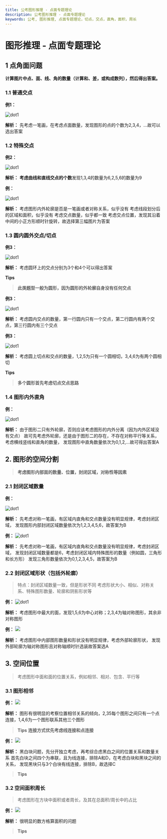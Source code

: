 ```yaml
---
title: 公考图形推理 - 点面专题理论
description: 公考图形推理 - 点面专题理论
keywords: 公考, 图形推理, 点面专题理论，切点，交点，直角，面积，周长
---
```



# 图形推理 - 点面专题理论


## 1 点角面问题

**计算图片中点、面、线、角的数量（计算和、差，或构成数列），然后得出答案。**

### 1.1 普通交点
**例1：**

<Image
  src="https://kaogong-1301372224.cos.ap-nanjing.myqcloud.com/b46f410b-70f0-44b9-bb42-dab7693d6251_image.webp"
  alt="dot1"
  width={500}
  height={300}
/>

**解析：**
先考虑一笔画，在考虑点面数量，发现图形的点的个数为2,3,4，...故可以选出答案

### 1.2 特殊交点
**例2：**

<Image
  src="https://kaogong-1301372224.cos.ap-nanjing.myqcloud.com/b46f410b-70f0-44b9-bb42-dab7693d6251_image.webp"
  alt="dot1"
  width={500}
  height={300}
/>

**解析：**
**考虑曲线和直线交点的个数**发现1,3,4的数量为6,2,5,6的数量为9


**例：**

<Image
  src="https://kaogong-1301372224.cos.ap-nanjing.myqcloud.com/ec9e547f-2b45-43d4-aa74-76ee51a8671c_image.webp"
  alt="dot1"
  width={500}
  height={300}
/>

**解析：**
考虑图形内外轮廓是否是一笔画或者对称关系，似乎没有
考虑线段划分后的区域和面积，似乎没有
考虑交点数量，似乎都一致
考虑交点位置，发现其沿着中间的小正方形顺时针旋转，故选择第三幅图片为答案


### 1.3 圆内圆外交点/切点
**例3：**

<Image
  src="https://kaogong-1301372224.cos.ap-nanjing.myqcloud.com/a023e614-f60f-4fc6-995f-9af9a581e25b_image.webp"
  alt="dot1"
  width={500}
  height={300}
/>

**解析：**
考虑圆环上的交点分别为3个和4个可以得出答案

**Tips**
> **此类题型一般为圆形，因为圆形的外轮廓自身没有任何交点**

**例3：**

<Image
  src="https://kaogong-1301372224.cos.ap-nanjing.myqcloud.com/8c576276-d104-42f7-8215-82a02fa544a4_image.webp"
  alt="dot1"
  width={600}
  height={400}
/>

**解析：**
考虑圆内交点的数量，第一行圆内只有一个交点，第二行圆内有两个交点，第三行圆内有三个交点

**例3：**

<Image
  src="https://kaogong-1301372224.cos.ap-nanjing.myqcloud.com/203519f8-a7dd-4f0b-a372-10a91aadd5e1_image.webp"
  alt="dot1"
  width={500}
  height={300}
/>

**解析：**
考虑圆上切点和交点的数量，1,2,5为只有一个圆相切，3,4,6为有两个圆相切

**Tips**
> **多个圆形首先考虑切点交点思路**

### 1.4 图形内外直角
**例：**

<Image
  src="https://kaogong-1301372224.cos.ap-nanjing.myqcloud.com/a6403216-7faa-4c74-82a3-c0365571dabe_image.webp"
  alt="dot1"
  width={500}
  height={300}
/>

**解析：**
由于图形二只有外轮廓，否则应该考虑图形的内外分离（因为内外区域没有交点）
故可先考虑外轮廓，还是由于图形二的存在，不存在对称平行等关系，考虑横线竖线和直角的数量，
发现图形中直角数量依次为0,1,2,...故可得出答案A


## 2. 图形的空间分割
> **考虑图形内部面的数量、位置，封闭区域，对称性等因素**

### 2.1 封闭区域数量
**例：**

<Image
  src="https://kaogong-1301372224.cos.ap-nanjing.myqcloud.com/238fd45f-c6f3-47cb-9432-e786357c5f99_image.webp"
  alt="dot1"
  width={400}
  height={200}
/>

**解析：**
先考虑对称一笔画，有区域内直角和交点数量没有明显规律，考虑封闭区域，
发现图形内部封闭区域数量依次为1,2,3,4,5,6，故答案为B

**例：**
<Image
  src="https://kaogong-1301372224.cos.ap-nanjing.myqcloud.com/5a54a99a-6984-465f-8431-cecfdbd2f85a_image.webp"
  alt="dot1"
  width={400}
  height={200}
/>


**解析：**
先考虑对称一笔画，有区域内直角和交点数量没有明显规律，考虑封闭区域，
发现封闭区域数量都是6，考虑封闭区域内特殊图形的数量（例如圆，三角形和长方形）
发现三角形数量依次为0,1,2,3,4,5，故答案为B


### 2.2 封闭区域形状（包括外轮廓）
> 特点：封闭区域数量一致，但是形状不同
> 考虑形状大小、相似、对称关系、特殊图形数量、轮廓和阴影形状等

**例：**
<Image
  src="https://kaogong-1301372224.cos.ap-nanjing.myqcloud.com/b56b1273-ec6a-432b-af2e-e6d36534f553_image.webp"
  alt="dot1"
  width={400}
  height={200}
/>


**解析：**
考虑图形中最大的面，发现1,5,6为中心对称；2,3,4为轴对称图形，其余非对称图形

**例：**
<Image
  src="https://kaogong-1301372224.cos.ap-nanjing.myqcloud.com/81b9f5cd-90ec-46a9-bfc6-4471eea889f6_image.webp"
  width={400}
  height={200}
/>


**解析：**
考虑图形中内部图形数量和形状没有明显规律，考虑外部轮廓形状，
发现外部轮廓为轴对称图形且对称轴顺时针选装故答案选A

## 3. 空间位置
> 考虑图形中面和面的位置关系，例如相邻、相对、包含、平行等

### 3.1 图形相邻

**例：**
<Image
  src="https://kaogong-1301372224.cos.ap-nanjing.myqcloud.com/6e670c45-184c-4771-8e7f-fc3c9e9ef091_image.webp"
  width={400}
  height={200}
/>


**解析：**
图形有很明显的考察位置相邻关系的倾向，2,35每个图形之间只有一个点连接，1,4,6为一个图形联系其他三个图形

> **Tips**
> **连接方式优先考虑线连接和点连接**

**例：**
<Image
  src="https://kaogong-1301372224.cos.ap-nanjing.myqcloud.com/af246b55-1dc6-43b5-b2a2-2a5d4648109f_image.webp"
  width={400}
  height={200}
/>


**解析：**
黑白块问题，先分开独立考虑，再考综合虑黑白之间的位置关系和数量关系
首先白块之间四个为串联，且为线连接，排除A和D，在考虑白块和黑块之间的关系，
发现黑块只与3个白块有线连接，排除B，故选择C
> **Tips**

### 3.2 空间面积周长
> 考虑图形在方块中面积或者周长，及其在总面积/周长中的占比

**例：**
<Image
  src="https://kaogong-1301372224.cos.ap-nanjing.myqcloud.com/bafc9b87-39ee-4feb-9437-e86ee7e82fbb_image.webp"
  width={400}
  height={200}
/>


**解析：**
很明显的数方格算面积的问题

> **Tips**